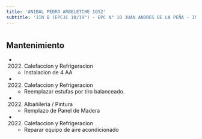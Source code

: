 ```yaml
---
title: 'ANIBAL PEDRO ARBELETCHE 1052'
subtitle: 'JIN B (EPCJC 10/19°) - EPC N° 10 JUAN ANDRES DE LA PEÑA - INST. DE ENSEÑANZA SUPERIOR EN LENGUAS VIVAS JUAN RAMÓN FERNÁNDEZ (ANEXO)'
---
```


#


## Mantenimiento

*  (2022) Calefaccion y Refrigeracion 
    + Instalacion de 4 AA

*  (2022) Calefaccion y Refrigeracion 
    + Reemplazar estufas por tiro balanceado.

*  (2022) Albañileria / Pintura 
    + Remplazo de Panel de Madera

*  (2022) Calefaccion y Refrigeracion 
    + Reparar equipo de aire acondicionado



